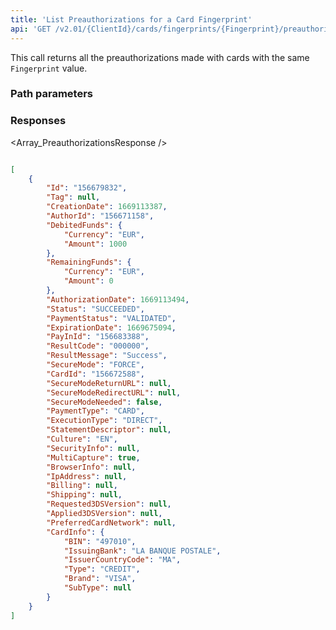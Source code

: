 ```yaml
---
title: 'List Preauthorizations for a Card Fingerprint'  
api: 'GET /v2.01/{ClientId}/cards/fingerprints/{Fingerprint}/preauthorizations'  
---
```


  

This call returns all the preauthorizations made with cards with the same `Fingerprint` value.  

### Path parameters  

<PreauthorizationId />  

### Responses  

<AccordionGroup><Accordion title="200 ">  

<Array_PreauthorizationsResponse /></Accordion></AccordionGroup>  

<ResponseExample>  

```json 200   

[
    {
        "Id": "156679832",
        "Tag": null,
        "CreationDate": 1669113387,
        "AuthorId": "156671158",
        "DebitedFunds": {
            "Currency": "EUR",
            "Amount": 1000
        },
        "RemainingFunds": {
            "Currency": "EUR",
            "Amount": 0
        },
        "AuthorizationDate": 1669113494,
        "Status": "SUCCEEDED",
        "PaymentStatus": "VALIDATED",
        "ExpirationDate": 1669675094,
        "PayInId": "156683388",
        "ResultCode": "000000",
        "ResultMessage": "Success",
        "SecureMode": "FORCE",
        "CardId": "156672588",
        "SecureModeReturnURL": null,
        "SecureModeRedirectURL": null,
        "SecureModeNeeded": false,
        "PaymentType": "CARD",
        "ExecutionType": "DIRECT",
        "StatementDescriptor": null,
        "Culture": "EN",
        "SecurityInfo": null,
        "MultiCapture": true,
        "BrowserInfo": null,
        "IpAddress": null,
        "Billing": null,
        "Shipping": null,
        "Requested3DSVersion": null,
        "Applied3DSVersion": null,
        "PreferredCardNetwork": null,
        "CardInfo": {
            "BIN": "497010",
            "IssuingBank": "LA BANQUE POSTALE",
            "IssuerCountryCode": "MA",
            "Type": "CREDIT",
            "Brand": "VISA",
            "SubType": null
        }
    }
]  

 ```  

</ResponseExample>